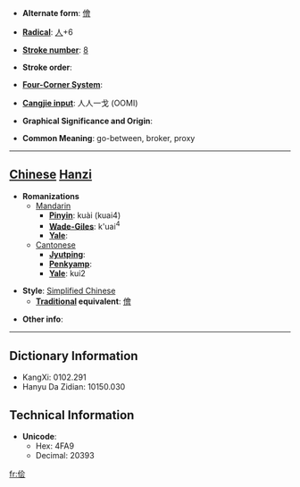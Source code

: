* '''Alternate form''': [[儈]]

* '''[[Wiktionary:Chinese radical index| Radical]]''': [[Wiktionary:Chinese radical index 人|人]]+6

* '''[[Wiktionary:Chinese total strokes index|Stroke number]]''': [[Wiktionary:Chinese total strokes index 8|8]]

* '''Stroke order''': 

* '''[[Wiktionary:Chinese four corner index|Four-Corner System]]''': 

* '''[[Wiktionary:Chinese Cangjie index|Cangjie input]]''': 人人一戈 (OOMI)

* '''Graphical Significance and Origin''': 

* '''Common Meaning''': go-between, broker, proxy

----

== [[Chinese]] [[Hanzi]] ==

* '''Romanizations'''
** [[Mandarin]]
*** '''[[Pinyin]]''': kuài (kuai4)
*** '''[[Wade-Giles]]''': k'uai<sup>4</sup>
*** '''[[Yale]]''': 
**[[Cantonese]]
***'''[[Jyutping]]''':
***'''[[Penkyamp]]''': 
***'''[[Yale]]''': kui2

* '''Style''': [[Simplified Chinese]] 
** '''[[Traditional Chinese|Traditional]] equivalent''': [[儈]]

* '''Other info''': 

----

== Dictionary Information ==

* KangXi: 0102.291
* Hanyu Da Zidian: 10150.030

== Technical Information ==

* '''Unicode''':
** Hex: 4FA9
** Decimal: 20393

[[fr:侩]]